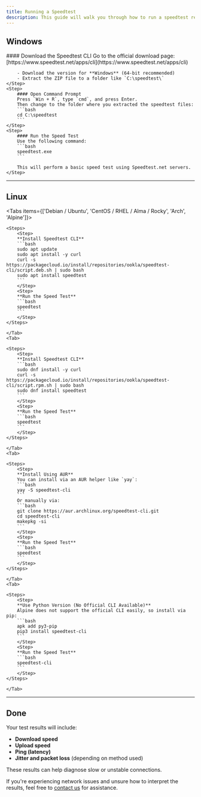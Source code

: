 ```yaml
---
title: Running a Speedtest
description: This guide will walk you through how to run a speedtest regardless of your operating system. Running a speed test is useful for checking your network performance — such as download, upload, and latency — directly from your server.
---
```




## Windows

<Steps>
    <Step>
        #### Download the Speedtest CLI  
        Go to the official download page:  
        [https://www.speedtest.net/apps/cli](https://www.speedtest.net/apps/cli)

        - Download the version for **Windows** (64-bit recommended)
        - Extract the ZIP file to a folder like `C:\speedtest\`
    </Step>
    <Step>
        #### Open Command Prompt  
        Press `Win + R`, type `cmd`, and press Enter.  
        Then change to the folder where you extracted the speedtest files:
        ```bash
        cd C:\speedtest
        ```
    </Step>
    <Step>
        #### Run the Speed Test  
        Use the following command:
        ```bash
        speedtest.exe
        ```

        This will perform a basic speed test using Speedtest.net servers.
    </Step>
</Steps>

---

## Linux

<Tabs items={['Debian / Ubuntu', 'CentOS / RHEL / Alma / Rocky', 'Arch', 'Alpine']}>
    <Tab>

    <Steps>
        <Step>
        **Install Speedtest CLI**  
        ```bash
        sudo apt update
        sudo apt install -y curl
        curl -s https://packagecloud.io/install/repositories/ookla/speedtest-cli/script.deb.sh | sudo bash
        sudo apt install speedtest
        ```
        </Step>
        <Step>
        **Run the Speed Test**  
        ```bash
        speedtest
        ```
        </Step>
    </Steps>

    </Tab>
    <Tab>

    <Steps>
        <Step>
        **Install Speedtest CLI**  
        ```bash
        sudo dnf install -y curl
        curl -s https://packagecloud.io/install/repositories/ookla/speedtest-cli/script.rpm.sh | sudo bash
        sudo dnf install speedtest
        ```
        </Step>
        <Step>
        **Run the Speed Test**  
        ```bash
        speedtest
        ```
        </Step>
    </Steps>

    </Tab>
    <Tab>

    <Steps>
        <Step>
        **Install Using AUR**  
        You can install via an AUR helper like `yay`:
        ```bash
        yay -S speedtest-cli
        ```
        Or manually via:
        ```bash
        git clone https://aur.archlinux.org/speedtest-cli.git
        cd speedtest-cli
        makepkg -si
        ```
        </Step>
        <Step>
        **Run the Speed Test**  
        ```bash
        speedtest
        ```
        </Step>
    </Steps>

    </Tab>
    <Tab>

    <Steps>
        <Step>
        **Use Python Version (No Official CLI Available)**  
        Alpine does not support the official CLI easily, so install via pip:
        ```bash
        apk add py3-pip
        pip3 install speedtest-cli
        ```
        </Step>
        <Step>
        **Run the Speed Test**  
        ```bash
        speedtest-cli
        ```
        </Step>
    </Steps>

    </Tab>
</Tabs>

---

## Done

Your test results will include:

- **Download speed**
- **Upload speed**
- **Ping (latency)**
- **Jitter and packet loss** (depending on method used)

These results can help diagnose slow or unstable connections.

If you're experiencing network issues and unsure how to interpret the results, feel free to [contact us](https://prism-host.com/contact) for assistance.
